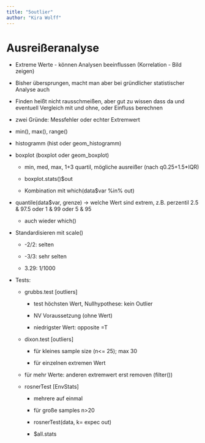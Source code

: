 ```yaml
---
title: "5outlier"
author: "Kira Wolff"
---
```


# Ausreißeranalyse

-   Extreme Werte - können Analysen beeinflussen (Korrelation - Bild zeigen)

-   Bisher übersprungen, macht man aber bei gründlicher statistischer Analyse auch

-   Finden heißt nicht rausschmeißen, aber gut zu wissen dass da und eventuell Vergleich mit und ohne, oder Einfluss berechnen

-   zwei Gründe: Messfehler oder echter Extremwert

-   min(), max(), range()

-   histogramm (hist oder geom_histogramm)

-   boxplot (boxplot oder geom_boxplot)

    -   min, med, max, 1+3 quartil, mögliche ausreißer (nach q0.25+1.5\*IQR)

    -   boxplot.stats()\$out

    -   Kombination mit which(data\$var %in% out)

-   quantile(data\$var, grenze) -\> welche Wert sind extrem, z.B. perzentil 2.5 & 97.5 oder 1 & 99 oder 5 & 95

    -   auch wieder which()

-   Standardisieren mit scale()

    -   -2/2: selten

    -   -3/3: sehr selten

    -   3.29: 1/1000

-   Tests:

    -   grubbs.test \[outliers\]

        -   test höchsten Wert, Nullhypothese: kein Outlier

        -   NV Voraussetzung (ohne Wert)

        -   niedrigster Wert: opposite =T

    -   dixon.test \[outliers\]

        -   für kleines sample size (n\<= 25); max 30

        -   für einzelnen extremen Wert

    -   für mehr Werte: anderen extremwert erst removen (filter())

    -   rosnerTest \[EnvStats\]

        -   mehrere auf einmal

        -   für große samples n\>20

        -   rosnerTest(data, k= expec out)

        -   \$all.stats
